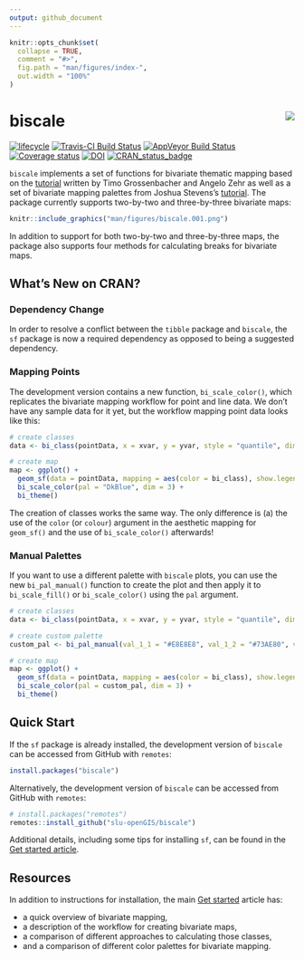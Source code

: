 ```yaml
---
output: github_document
---
```


<!-- README.md is generated from README.Rmd. Please edit that file -->

```r
knitr::opts_chunk$set(
  collapse = TRUE,
  comment = "#>",
  fig.path = "man/figures/index-",
  out.width = "100%"
)
```

# biscale <img src="man/figures/logo.png" align="right" />

[![lifecycle](https://img.shields.io/badge/lifecycle-maturing-blue.svg)](https://www.tidyverse.org/lifecycle/#maturing)
[![Travis-CI Build Status](https://travis-ci.com/slu-openGIS/biscale.svg?branch=master)](https://travis-ci.com/slu-openGIS/biscale)
[![AppVeyor Build Status](https://ci.appveyor.com/api/projects/status/github/slu-openGIS/biscale?branch=master&svg=true)](https://ci.appveyor.com/project/chris-prener/biscale)
[![Coverage status](https://codecov.io/gh/slu-openGIS/biscale/branch/master/graph/badge.svg)](https://codecov.io/github/slu-openGIS/biscale?branch=master)
[![DOI](https://zenodo.org/badge/183024212.svg)](https://zenodo.org/badge/latestdoi/183024212)
[![CRAN_status_badge](http://www.r-pkg.org/badges/version/biscale)](https://cran.r-project.org/package=biscale)

`biscale` implements a set of functions for bivariate thematic mapping based on the [tutorial](https://timogrossenbacher.ch/2019/04/bivariate-maps-with-ggplot2-and-sf/) written by Timo Grossenbacher and Angelo Zehr as well as a set of bivariate mapping palettes from Joshua Stevens's [tutorial](http://www.joshuastevens.net/cartography/make-a-bivariate-choropleth-map/). The package currently supports two-by-two and three-by-three bivariate maps:

```r
knitr::include_graphics("man/figures/biscale.001.png")
```

In addition to support for both two-by-two and three-by-three maps, the package also supports four methods for calculating breaks for bivariate maps.

## What's New on CRAN?
### Dependency Change
In order to resolve a conflict between the `tibble` package and `biscale`, the `sf` package is now a required dependency as opposed to being a suggested dependency.

### Mapping Points
The development version contains a new function, `bi_scale_color()`, which replicates the bivariate mapping workflow for point and line data. We don't have any sample data for it yet, but the workflow mapping point data looks like this:

```r
# create classes
data <- bi_class(pointData, x = xvar, y = yvar, style = "quantile", dim = 3)

# create map
map <- ggplot() +
  geom_sf(data = pointData, mapping = aes(color = bi_class), show.legend = FALSE) +
  bi_scale_color(pal = "DkBlue", dim = 3) +
  bi_theme()
```

The creation of classes works the same way. The only difference is (a) the use of the `color` (or `colour`) argument in the aesthetic mapping for `geom_sf()` and the use of `bi_scale_color()` afterwards!

### Manual Palettes
If you want to use a different palette with `biscale` plots, you can use the new `bi_pal_manual()` function to create the plot and then apply it to `bi_scale_fill()` or `bi_scale_color()` using the `pal` argument.

```r
# create classes
data <- bi_class(pointData, x = xvar, y = yvar, style = "quantile", dim = 2)

# create custom palette
custom_pal <- bi_pal_manual(val_1_1 = "#E8E8E8", val_1_2 = "#73AE80", val_2_1 = "#6C83B5", val_2_2 = "#2A5A5B")

# create map
map <- ggplot() +
  geom_sf(data = pointData, mapping = aes(color = bi_class), show.legend = FALSE) +
  bi_scale_color(pal = custom_pal, dim = 3) +
  bi_theme()
```

## Quick Start
If the `sf` package is already installed, the development version of `biscale` can be accessed from GitHub with `remotes`:

```r
install.packages("biscale")
```

Alternatively, the development version of `biscale` can be accessed from GitHub with `remotes`:

```r
# install.packages("remotes")
remotes::install_github("slu-openGIS/biscale")
```

Additional details, including some tips for installing `sf`, can be found in the [Get started article](articles/biscale.html#getting-started).

## Resources
In addition to instructions for installation, the main [Get started](articles/biscale.html) article has:

  * a quick overview of bivariate mapping,
  * a description of the workflow for creating bivariate maps,
  * a comparison of different approaches to calculating those classes,
  * and a comparison of different color palettes for bivariate mapping.
